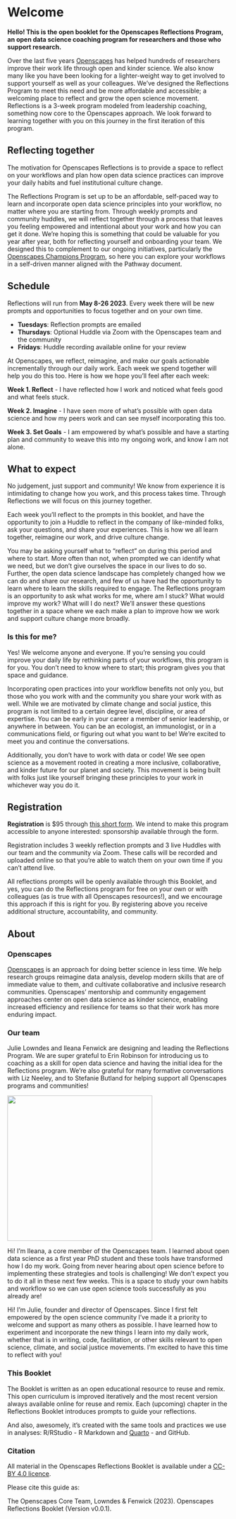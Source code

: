# Welcome {.unnumbered}

**Hello! This is the open booklet for the Openscapes Reflections Program, an open data science coaching program for researchers and those who support research.**

Over the last five years [Openscapes](https://openscapes.org) has helped hundreds of researchers improve their work life through open and kinder science<!--- largely through [Openscapes Champions](https://openscapes.org/champions), a mentorship program for science teams --->. We also know many like you have been looking for a lighter-weight way to get involved to support yourself as well as your colleagues. We've designed the Reflections Program to meet this need and be more affordable and accessible; a welcoming place to reflect and grow the open science movement. Reflections is a 3-week program modeled from leadership coaching, something now core to the Openscapes approach. We look forward to learning together with you on this journey in the first iteration of this program.

```{=html}
<!--- 
At [Openscapes](https://openscapes.org), we think about open science like a landscape, and we help researchers move from lonely science towards collaborative science as they identify their common needs and start navigating the landscape wherever they are starting from.

![](images/horst_openscapes_champions.jpg){fig-align="center"} <br>

--->
```
## Reflecting together

The motivation for Openscapes Reflections is to provide a space to reflect on your workflows and plan how open data science practices can improve your daily habits and fuel institutional culture change.

The Reflections Program is set up to be an affordable, self-paced way to learn and incorporate open data science principles into your workflow, no matter where you are starting from. Through weekly prompts and community huddles, we will reflect together through a process that leaves you feeling empowered and intentional about your work and how you can get it done. We're hoping this is something that could be valuable for you year after year, both for reflecting yourself and onboarding your team. We designed this to complement to our ongoing initiatives, particularly the [Openscapes Champions Program](https://openscapes.org/champions), so here you can explore your workflows in a self-driven manner aligned with the Pathway document.

```{=html}
<!--- 
Great language but redundant (for now - save for other uses)

We know the Champions program has improved the lives of hundreds of researchers to date, and we want it to be more accessible and bite-sized.

establish your needs, learn new approaches, and confidently pursue your way forward into open science. for you 
--->
```
## Schedule

Reflections will run from **May 8-26 2023**. Every week there will be new prompts and opportunities to focus together and on your own time.

-   **Tuesdays**: Reflection prompts are emailed
-   **Thursdays**: Optional Huddle via Zoom with the Openscapes team and the community
-   **Fridays**: Huddle recording available online for your review

At Openscapes, we reflect, reimagine, and make our goals actionable incrementally through our daily work. Each week we spend together will help you do this too. Here is how we hope you'll feel after each week:

**Week 1. Reflect** - I have reflected how I work and noticed what feels good and what feels stuck.

**Week 2. Imagine** - I have seen more of what's possible with open data science and how my peers work and can see myself incorporating this too.

**Week 3. Set Goals** - I am empowered by what's possible and have a starting plan and community to weave this into my ongoing work, and know I am not alone.

## What to expect

No judgement, just support and community! We know from experience it is intimidating to change how you work, and this process takes time. Through Reflections we will focus on this journey together.

Each week you'll reflect to the prompts in this booklet, and have the opportunity to join a Huddle to reflect in the company of like-minded folks, ask your questions, and share your experiences. This is how we all learn together, reimagine our work, and drive culture change.

You may be asking yourself what to "reflect" on during this period and where to start. More often than not, when prompted we can identify what we need, but we don't give ourselves the space in our lives to do so. Further, the open data science landscape has completely changed how we can do and share our research, and few of us have had the opportunity to learn where to learn the skills required to engage. The Reflections program is an opportunity to ask what works for me, where am I stuck? What would improve my work? What will I do next? We'll answer these questions together in a space where we each make a plan to improve how we work and support culture change more broadly.

### Is this for me?

Yes! We welcome anyone and everyone. If you're sensing you could improve your daily life by rethinking parts of your workflows, this program is for you. You don't need to know where to start; this program gives you that space and guidance.

Incorporating open practices into your workflow benefits not only you, but those who you work with and the community you share your work with as well. While we are motivated by climate change and social justice, this program is not limited to a certain degree level, discipline, or area of expertise. You can be early in your career a member of senior leadership, or anywhere in between. You can be an ecologist, an immunologist, or in a communications field, or figuring out what you want to be! We're excited to meet you and continue the conversations.

Additionally, you don't have to work with data or code! We see open science as a movement rooted in creating a more inclusive, collaborative, and kinder future for our planet and society. This movement is being built with folks just like yourself bringing these principles to your work in whichever way you do it.

```{=html}
<!-- 

The minimum expected time commitment is 1hr/week for 3 weeks.
-->
```
## Registration

**Registration** is \$95 through [this short form](https://forms.gle/aq9vPiyHSoVjfY9t9). We intend to make this program accessible to anyone interested: sponsorship available through the form.

Registration includes 3 weekly reflection prompts and 3 live Huddles with our team and the community via Zoom. These calls will be recorded and uploaded online so that you're able to watch them on your own time if you can't attend live.

All reflections prompts will be openly available through this Booklet, and yes, you can do the Reflections program for free on your own or with colleagues (as is true with all Openscapes resources!), and we encourage this approach if this is right for you. By registering above you receive additional structure, accountability, and community.

## About

### Openscapes

[Openscapes](https://openscapes.org) is an approach for doing better science in less time. We help research groups reimagine data analysis, develop modern skills that are of immediate value to them, and cultivate collaborative and inclusive research communities. Openscapes' mentorship and community engagement approaches center on open data science as kinder science, enabling increased efficiency and resilience for teams so that their work has more enduring impact.

### Our team

Julie Lowndes and Ileana Fenwick are designing and leading the Reflections Program. We are super grateful to Erin Robinson for introducing us to coaching as a skill for open data science and having the initial idea for the Reflections program. We're also grateful for many formative conversations with Liz Neeley, and to Stefanie Butland for helping support all Openscapes programs and communities!

![](images/ileana-julie-rstudioconf-2022.jpg){fig-align="center" width="329"}

Hi! I'm Ileana, a core member of the Openscapes team. I learned about open data science as a first year PhD student and these tools have transformed how I do my work. Going from never hearing about open science before to implementing these strategies and tools is challenging! We don't expect you to do it all in these next few weeks. This is a space to study your own habits and workflow so we can use open science tools successfully as you already are!

Hi! I'm Julie, founder and director of Openscapes. Since I first felt empowered by the open science community I've made it a priority to welcome and support as many others as possible. I have learned how to experiment and incorporate the new things I learn into my daily work, whether that is in writing, code, facilitation, or other skills relevant to open science, climate, and social justice movements. I'm excited to have this time to reflect with you!

```{=html}
<!---
## Testimonials

What people say about Openscapes (not Reflections/Champions specific)

--->
```
### This Booklet

The Booklet is written as an open educational resource to reuse and remix. This open curriculum is improved iteratively and the most recent version always available online for reuse and remix. Each (upcoming) chapter in the Reflections Booklet introduces prompts to guide your reflections.

And also, awesomely, it's created with the same tools and practices we use in analyses: R/RStudio - R Markdown and [Quarto](https://quarto.org) - and GitHub.

### Citation

All material in the Openscapes Reflections Booklet is available under a [CC-BY 4.0 licence](https://github.com/Openscapes/series/blob/main/LICENSE.md).

Please cite this guide as:

The Openscapes Core Team, Lowndes & Fenwick (2023). Openscapes Reflections Booklet (Version v0.0.1).

```{=html}
<!---
acknowledgements - Thank you
--->
```
